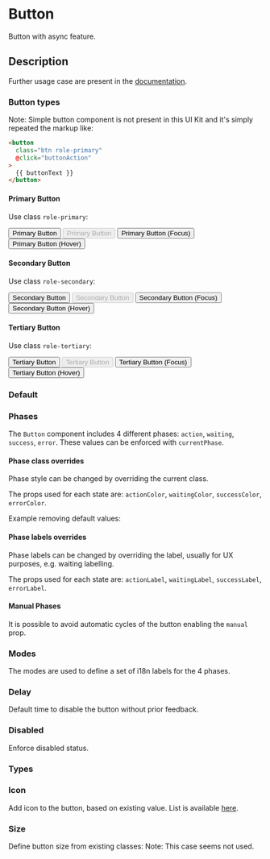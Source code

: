 
<Meta
  title="Button"
  of={Button}
/>

# Button

Button with async feature.

## Description

Further usage case are present in the [documentation](https://rancher.github.io/dashboard/code-base-works/forms-and-validation).


### Button types

Note: Simple button component is not present in this UI Kit and it's simply repeated the markup like:

```html
<button
  class="btn role-primary"
  @click="buttonAction"
>
  {{ buttonText }}
</button>
```


#### Primary Button

Use class `role-primary`:

<button className="btn role-primary">Primary Button</button>
<button className="btn role-primary" disabled>Primary Button</button>
<button className="btn role-primary focused">Primary Button (Focus)</button>
<button className="btn role-primary _hover">Primary Button (Hover)</button>

#### Secondary Button

Use class `role-secondary`:

<button className="btn role-secondary">Secondary Button</button>
<button className="btn role-secondary" disabled>Secondary Button</button>
<button className="btn role-secondary focused">Secondary Button (Focus)</button>
<button className="btn role-secondary _hover">Secondary Button (Hover)</button>

#### Tertiary Button

Use class `role-tertiary`:

<button className="btn role-tertiary">Tertiary Button</button>
<button className="btn role-tertiary" disabled>Tertiary Button</button>
<button className="btn role-tertiary focused">Tertiary Button (Focus)</button>
<button className="btn role-tertiary _hover">Tertiary Button (Hover)</button>


### Default

<Canvas of={Button.Default} />

### Phases

The `Button` component includes 4 different phases: `action`, `waiting`, `success`, `error`. 
These values can be enforced with `currentPhase`.

<div style={{display: 'flex', gap: '10px'}}>
  <Story of={Button.PhaseAction} actionLabel="bananas"/>
  <Story of={Button.PhaseWaiting} />
  <Story of={Button.PhaseSuccess} />
  <Story of={Button.PhaseError} />
</div>

#### Phase class overrides

Phase style can be changed by overriding the current class.

The props used for each state are: `actionColor`, `waitingColor`, `successColor`, `errorColor`.

Example removing default values:

<div style={{display: 'flex', gap: '10px'}}>
  <Story of={Button.PhaseClassAction} />
  <Story of={Button.PhaseClassWaiting} />
  <Story of={Button.PhaseClassSuccess} />
  <Story of={Button.PhaseClassError} />
</div>

#### Phase labels overrides

Phase labels can be changed by overriding the label, usually for UX purposes, e.g. waiting labelling.

The props used for each state are: `actionLabel`, `waitingLabel`, `successLabel`, `errorLabel`.

<div style={{display: 'flex', gap: '10px'}}>
  <Story of={Button.PhaseLabelAction} />
  <Story of={Button.PhaseLabelWaiting} />
  <Story of={Button.PhaseLabelSuccess} />
  <Story of={Button.PhaseLabelError} />
</div>

#### Manual Phases

It is possible to avoid automatic cycles of the button enabling the `manual` prop.

<Canvas of={Button.Manual} />

### Modes

The modes are used to define a set of i18n labels for the 4 phases.

<div style={{display: 'flex', gap: '10px'}}>
  <Story of={Button.ModeEdit} />
  <Story of={Button.ModeContinue} />
  <Story of={Button.ModeApply} />
</div>

### Delay

Default time to disable the button without prior feedback.

<Canvas of={Button.Delay} />

### Disabled

Enforce disabled status.

<Canvas of={Button.Disabled} />

### Types

<div style={{display: 'flex', gap: '10px'}}>
  <Story of={Button.TypeSubmit} />
  <Story of={Button.TypeButton} />
</div>  

### Icon

Add icon to the button, based on existing value.
List is available [here](https://rancher.github.io/icons/).

<Canvas of={Button.Icon} />

### Size

Define button size from existing classes: 
Note: This case seems not used.

<Canvas of={Button.SizeSm} />

